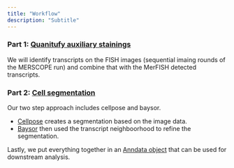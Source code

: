 ```yaml
---
title: "Workflow"
description: "Subtitle"
---
```




### Part 1: [Quanitufy auxiliary stainings](auxiliary/index.qmd)

We will identify transcripts on the FISH images (sequential imaing rounds of the MERSCOPE run) and combine that with the MerFISH detected transcripts.

### Part 2: [Cell segmentation](cell_segmentation/index.qmd)

Our two step approach includes cellpose and baysor.

- [Cellpose](cell_segmentation/cellpose/index.qmd) creates a segmentation based on the image data. 
- [Baysor](cell_segmentation/baysor/index.qmd) then used the transcript neighboorhood to refine the segmentation.

Lastly, we put everything together in an [Anndata object](cell_segmentation/anndata/index.qmd) that can be used for downstream analysis.
